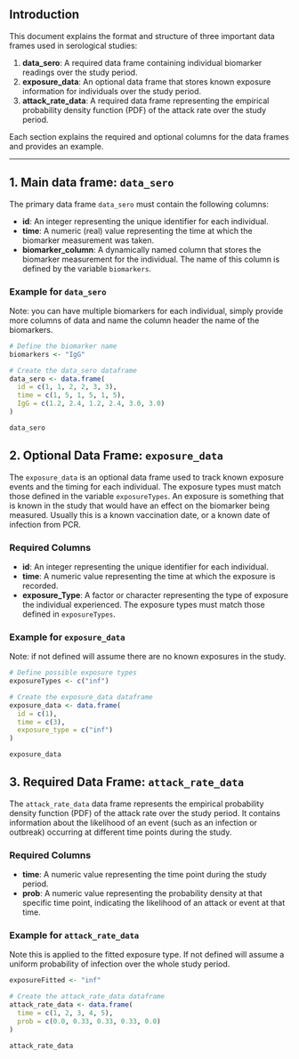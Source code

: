 ## Introduction

This document explains the format and structure of three important data frames used in serological studies:

1. **data_sero**: A required data frame containing individual biomarker readings over the study period.
2. **exposure_data**: An optional data frame that stores known exposure information for individuals over the study period.
3. **attack_rate_data**: A required data frame representing the empirical probability density function (PDF) of the attack rate over the study period.

Each section explains the required and optional columns for the data frames and provides an example.

---

## 1. Main data frame: `data_sero`

The primary data frame `data_sero` must contain the following columns:

- **id**: An integer representing the unique identifier for each individual.
- **time**: A numeric (real) value representing the time at which the biomarker measurement was taken.
- **biomarker_column**: A dynamically named column that stores the biomarker measurement for the individual. The name of this column is defined by the variable `biomarkers`.

### Example for `data_sero`

Note: you can have multiple biomarkers for each individual, simply provide more columns of data and name the column header the name of the biomarkers.

```r

# Define the biomarker name
biomarkers <- "IgG"

# Create the data_sero dataframe
data_sero <- data.frame(
  id = c(1, 1, 2, 2, 3, 3),
  time = c(1, 5, 1, 5, 1, 5),
  IgG = c(1.2, 2.4, 1.2, 2.4, 3.0, 3.0)
)

data_sero

```

## 2. Optional Data Frame: `exposure_data`

The `exposure_data` is an optional data frame used to track known exposure events and the timing for each individual. The exposure types must match those defined in the variable `exposureTypes`. An exposure is something that is known in the study that would have an effect on the biomarker being measured. Usually this is a known vaccination date, or a known date of infection from PCR.

### Required Columns

- **id**: An integer representing the unique identifier for each individual.
- **time**: A numeric value representing the time at which the exposure is recorded.
- **exposure_Type**: A factor or character representing the type of exposure the individual experienced. The exposure types must match those defined in `exposureTypes`.

### Example for `exposure_data`
Note: if not defined will assume there are no known exposures in the study.

```r
# Define possible exposure types
exposureTypes <- c("inf")

# Create the exposure_data dataframe
exposure_data <- data.frame(
  id = c(1),
  time = c(3),
  exposure_type = c("inf")
)

exposure_data

```

## 3. Required Data Frame: `attack_rate_data`

The `attack_rate_data` data frame represents the empirical probability density function (PDF) of the attack rate over the study period. It contains information about the likelihood of an event (such as an infection or outbreak) occurring at different time points during the study.

### Required Columns

- **time**: A numeric value representing the time point during the study period.
- **prob**: A numeric value representing the probability density at that specific time point, indicating the likelihood of an attack or event at that time.

### Example for `attack_rate_data`
Note this is applied to the fitted exposure type. If not defined will assume a uniform probability of infection over the whole study period.

```r

exposureFitted <- "inf"

# Create the attack_rate_data dataframe
attack_rate_data <- data.frame(
  time = c(1, 2, 3, 4, 5),
  prob = c(0.0, 0.33, 0.33, 0.33, 0.0)
)

attack_rate_data

```